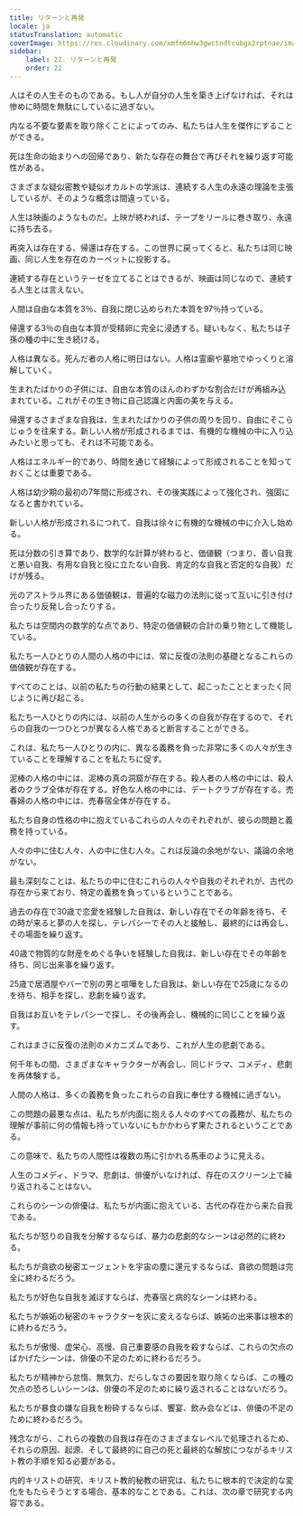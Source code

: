```yaml
---
title: リターンと再発
locale: ja
statusTranslation: automatic
coverImage: https://res.cloudinary.com/xmfm6mhw3gwctndtcubgx2rptnae/image/upload/v1741354419/small_cover_la_gran_rebelion_28716e29d2.webp
sidebar:
    label: 22. リターンと再発
    order: 22
---
```

人はその人生そのものである。もし人が自分の人生を築き上げなければ、それは惨めに時間を無駄にしているに過ぎない。

内なる不要な要素を取り除くことによってのみ、私たちは人生を傑作にすることができる。

死は生命の始まりへの回帰であり、新たな存在の舞台で再びそれを繰り返す可能性がある。

さまざまな疑似密教や疑似オカルトの学派は、連続する人生の永遠の理論を主張しているが、そのような概念は間違っている。

人生は映画のようなものだ。上映が終われば、テープをリールに巻き取り、永遠に持ち去る。

再突入は存在する、帰還は存在する。この世界に戻ってくると、私たちは同じ映画、同じ人生を存在のカーペットに投影する。

連続する存在というテーゼを立てることはできるが、映画は同じなので、連続する人生とは言えない。

人間は自由な本質を3％、自我に閉じ込められた本質を97％持っている。

帰還する3％の自由な本質が受精卵に完全に浸透する。疑いもなく、私たちは子孫の種の中に生き続ける。

人格は異なる。死んだ者の人格に明日はない。人格は霊廟や墓地でゆっくりと溶解していく。

生まれたばかりの子供には、自由な本質のほんのわずかな割合だけが再組み込まれている。これがその生き物に自己認識と内面の美を与える。

帰還するさまざまな自我は、生まれたばかりの子供の周りを回り、自由にそこらじゅうを往来する。新しい人格が形成されるまでは、有機的な機械の中に入り込みたいと思っても、それは不可能である。

人格はエネルギー的であり、時間を通じて経験によって形成されることを知っておくことは重要である。

人格は幼少期の最初の7年間に形成され、その後実践によって強化され、強固になると書かれている。

新しい人格が形成されるにつれて、自我は徐々に有機的な機械の中に介入し始める。

死は分数の引き算であり、数学的な計算が終わると、価値観（つまり、善い自我と悪い自我、有用な自我と役に立たない自我、肯定的な自我と否定的な自我）だけが残る。

光のアストラル界にある価値観は、普遍的な磁力の法則に従って互いに引き付け合ったり反発し合ったりする。

私たちは空間内の数学的な点であり、特定の価値観の合計の乗り物として機能している。

私たち一人ひとりの人間の人格の中には、常に反復の法則の基礎となるこれらの価値観が存在する。

すべてのことは、以前の私たちの行動の結果として、起こったこととまったく同じように再び起こる。

私たち一人ひとりの内には、以前の人生からの多くの自我が存在するので、それらの自我の一つひとつが異なる人格であると断言することができる。

これは、私たち一人ひとりの内に、異なる義務を負った非常に多くの人々が生きていることを理解することを私たちに促す。

泥棒の人格の中には、泥棒の真の洞窟が存在する。殺人者の人格の中には、殺人者のクラブ全体が存在する。好色な人格の中には、デートクラブが存在する。売春婦の人格の中には、売春宿全体が存在する。

私たち自身の性格の中に抱えているこれらの人々のそれぞれが、彼らの問題と義務を持っている。

人々の中に住む人々、人の中に住む人々。これは反論の余地がない、議論の余地がない。

最も深刻なことは、私たちの中に住むこれらの人々や自我のそれぞれが、古代の存在から来ており、特定の義務を負っているということである。

過去の存在で30歳で恋愛を経験した自我は、新しい存在でその年齢を待ち、その時が来ると夢の人を探し、テレパシーでその人と接触し、最終的には再会し、その場面を繰り返す。

40歳で物質的な財産をめぐる争いを経験した自我は、新しい存在でその年齢を待ち、同じ出来事を繰り返す。

25歳で居酒屋やバーで別の男と喧嘩をした自我は、新しい存在で25歳になるのを待ち、相手を探し、悲劇を繰り返す。

自我はお互いをテレパシーで探し、その後再会し、機械的に同じことを繰り返す。

これはまさに反復の法則のメカニズムであり、これが人生の悲劇である。

何千年もの間、さまざまなキャラクターが再会し、同じドラマ、コメディ、悲劇を再体験する。

人間の人格は、多くの義務を負ったこれらの自我に奉仕する機械に過ぎない。

この問題の最悪な点は、私たちが内面に抱える人々のすべての義務が、私たちの理解が事前に何の情報も持っていないにもかかわらず果たされるということである。

この意味で、私たちの人間性は複数の馬に引かれる馬車のように見える。

人生のコメディ、ドラマ、悲劇は、俳優がいなければ、存在のスクリーン上で繰り返されることはない。

これらのシーンの俳優は、私たちが内面に抱えている、古代の存在から来た自我である。

私たちが怒りの自我を分解するならば、暴力の悲劇的なシーンは必然的に終わる。

私たちが貪欲の秘密エージェントを宇宙の塵に還元するならば、貪欲の問題は完全に終わるだろう。

私たちが好色な自我を滅ぼすならば、売春宿と病的なシーンは終わる。

私たちが嫉妬の秘密のキャラクターを灰に変えるならば、嫉妬の出来事は根本的に終わるだろう。

私たちが傲慢、虚栄心、高慢、自己重要感の自我を殺すならば、これらの欠点のばかげたシーンは、俳優の不足のために終わるだろう。

私たちが精神から怠惰、無気力、だらしなさの要因を取り除くならば、この種の欠点の恐ろしいシーンは、俳優の不足のために繰り返されることはないだろう。

私たちが暴食の嫌な自我を粉砕するならば、饗宴、飲み会などは、俳優の不足のために終わるだろう。

残念ながら、これらの複数の自我は存在のさまざまなレベルで処理されるため、それらの原因、起源、そして最終的に自己の死と最終的な解放につながるキリスト教の手順を知る必要がある。

内的キリストの研究、キリスト教的秘教の研究は、私たちに根本的で決定的な変化をもたらそうとする場合、基本的なことである。これは、次の章で研究する内容である。

